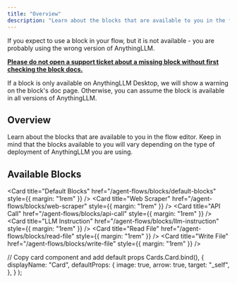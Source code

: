 ```yaml
---
title: "Overview"
description: "Learn about the blocks that are available to you in the flow editor."
---
```



<Callout type="info" emoji="💡">
  If you expect to use a block in your flow, but it is not available - you are probably using the wrong version of AnythingLLM.

  <u>**Please do not open a support ticket about a missing block without first checking the block docs.**</u><br/>
  
  If a block is only available on AnythingLLM Desktop, we will show a warning on the block's doc page. Otherwise, you can assume the block is available in all versions of AnythingLLM.
</Callout>

## Overview

Learn about the blocks that are available to you in the flow editor. Keep in mind that the blocks available to you will vary depending on the type of deployment of AnythingLLM you are using.

## Available Blocks

<Card title="Default Blocks" href="/agent-flows/blocks/default-blocks" style={{ margin: "1rem" }} />
<Card title="Web Scraper" href="/agent-flows/blocks/web-scraper" style={{ margin: "1rem" }} />
<Card title="API Call" href="/agent-flows/blocks/api-call" style={{ margin: "1rem" }} />
<Card title="LLM Instruction" href="/agent-flows/blocks/llm-instruction" style={{ margin: "1rem" }} />
<Card title="Read File" href="/agent-flows/blocks/read-file" style={{ margin: "1rem" }} />
<Card title="Write File" href="/agent-flows/blocks/write-file" style={{ margin: "1rem" }} />

  // Copy card component and add default props
  Cards.Card.bind(),
  {
    displayName: "Card",
    defaultProps: {
      image: true,
      arrow: true,
      target: "_self",
    },
  }
);
